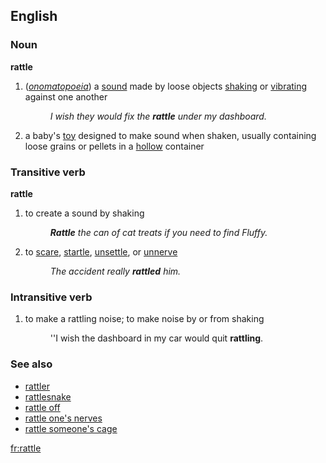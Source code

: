 ==English==

===Noun===
'''rattle'''
#(''[[onomatopoeia]]'') a [[sound]] made by loose objects [[shaking]] or [[vibrating]] against one another
#:''I wish they would fix the '''rattle''' under my dashboard.''
#a baby's [[toy]] designed to make sound when shaken, usually containing loose grains or pellets in a [[hollow]] container
===Transitive verb===
'''rattle'''
#to create a sound by shaking
#:'''''Rattle''' the can of cat treats if you need to find Fluffy.''
#to [[scare]], [[startle]], [[unsettle]], or [[unnerve]]
#:''The accident really '''rattled''' him.''

===Intransitive verb===
#to make a rattling noise; to make noise by or from shaking
#:''I wish the dashboard in my car would quit '''rattling'''.

===See also===
*[[rattler]]
*[[rattlesnake]]
*[[rattle off]]
*[[rattle one's nerves]]
*[[rattle someone's cage]]

[[fr:rattle]]